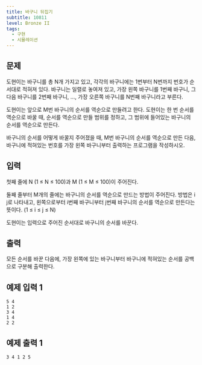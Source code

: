 ```yaml
---
title: 바구니 뒤집기
subtitle: 10811
level: Bronze II
tags:
  - 구현
  - 시뮬레이션
---
```


## 문제

도현이는 바구니를 총 N개 가지고 있고, 각각의 바구니에는 1번부터 N번까지 번호가 순서대로 적혀져 있다. 바구니는 일렬로 놓여져 있고, 가장 왼쪽 바구니를 1번째 바구니, 그 다음 바구니를 2번째 바구니, ..., 가장 오른쪽 바구니를 N번째 바구니라고 부른다.

도현이는 앞으로 M번 바구니의 순서를 역순으로 만들려고 한다. 도현이는 한 번 순서를 역순으로 바꿀 때, 순서를 역순으로 만들 범위를 정하고, 그 범위에 들어있는 바구니의 순서를 역순으로 만든다.

바구니의 순서를 어떻게 바꿀지 주어졌을 때, M번 바구니의 순서를 역순으로 만든 다음, 바구니에 적혀있는 번호를 가장 왼쪽 바구니부터 출력하는 프로그램을 작성하시오.

## 입력

첫째 줄에 N (1 ≤ N ≤ 100)과 M (1 ≤ M ≤ 100)이 주어진다.

둘째 줄부터 M개의 줄에는 바구니의 순서를 역순으로 만드는 방법이 주어진다. 방법은 i j로 나타내고, 왼쪽으로부터 i번째 바구니부터 j번째 바구니의 순서를 역순으로 만든다는 뜻이다. (1 ≤ i ≤ j ≤ N)

도현이는 입력으로 주어진 순서대로 바구니의 순서를 바꾼다.

## 출력

모든 순서를 바꾼 다음에, 가장 왼쪽에 있는 바구니부터 바구니에 적혀있는 순서를 공백으로 구분해 출력한다.

## 예제 입력 1

```
5 4
1 2
3 4
1 4
2 2
```

## 예제 출력 1

```
3 4 1 2 5
```
